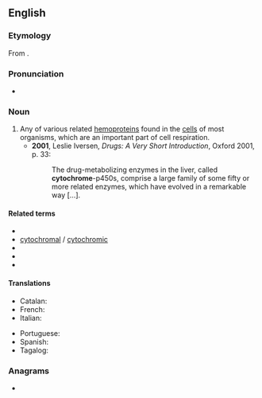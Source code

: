 {{also|Cytochrome}}
==English==
{{wikipedia}}

===Etymology===
From {{confix|cyto|chrome|lang=en}}.

===Pronunciation===
* {{IPA|/ˈsaɪtəkɹəʊm/|lang=en}}

===Noun===
{{en-noun}}

# Any of various related [[hemoprotein]]s found in the [[cells]] of most organisms, which are an important part of cell respiration.
#*'''2001''', Leslie Iversen, ''Drugs: A Very Short Introduction'', Oxford 2001, p. 33:
#*:The drug-metabolizing enzymes in the liver, called '''cytochrome'''-p450s, comprise a large family of some fifty or more related enzymes, which have evolved in a remarkable way […].

====Related terms====
* {{l|en|apocytochrome}}
* [[cytochromal]] / [[cytochromic]]
* {{l|en|ferricytochrome}}
* {{l|en|ferrocytochrome}}
* {{l|en|holocytochrome}}

====Translations====
{{trans-top|hemoprotein compound}}
* Catalan: {{t|ca|citocrom|m}}
* French: {{t|fr|cytochrome}}
* Italian: {{t+|it|citocromo|m}}
{{trans-mid}}
* Portuguese: {{t|pt|citocromo}}
* Spanish: {{t|es|citocromo|m}}
* Tagalog: {{t|tl|silidkulay}}
{{trans-bottom}}

===Anagrams===
* {{anagrams|en|chromocyte}}